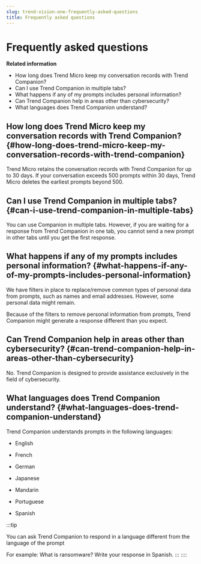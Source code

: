 ```yaml
---
slug: trend-vision-one-frequently-asked-questions
title: Frequently asked questions
---
```

# Frequently asked questions

**Related information**

- How long does Trend Micro keep my conversation records with Trend Companion?
- Can I use Trend Companion in multiple tabs?
- What happens if any of my prompts includes personal information?
- Can Trend Companion help in areas other than cybersecurity?
- What languages does Trend Companion understand?

## How long does Trend Micro keep my conversation records with Trend Companion? {#how-long-does-trend-micro-keep-my-conversation-records-with-trend-companion}

Trend Micro retains the conversation records with Trend Companion for up to 30 days. If your conversation exceeds 500 prompts within 30 days, Trend Micro deletes the earliest prompts beyond 500.

## Can I use Trend Companion in multiple tabs? {#can-i-use-trend-companion-in-multiple-tabs}

You can use Companion in multiple tabs. However, if you are waiting for a response from Trend Companion in one tab, you cannot send a new prompt in other tabs until you get the first response.

## What happens if any of my prompts includes personal information? {#what-happens-if-any-of-my-prompts-includes-personal-information}

We have filters in place to replace/remove common types of personal data from prompts, such as names and email addresses. However, some personal data might remain.

Because of the filters to remove personal information from prompts, Trend Companion might generate a response different than you expect.

## Can Trend Companion help in areas other than cybersecurity? {#can-trend-companion-help-in-areas-other-than-cybersecurity}

No. Trend Companion is designed to provide assistance exclusively in the field of cybersecurity.

## What languages does Trend Companion understand? {#what-languages-does-trend-companion-understand}

Trend Companion understands prompts in the following languages:

- English

- French

- German

- Japanese

- Mandarin

- Portuguese

- Spanish

:::tip

You can ask Trend Companion to respond in a language different from the language of the prompt

For example: What is ransomware? Write your response in Spanish.
:::
::::
